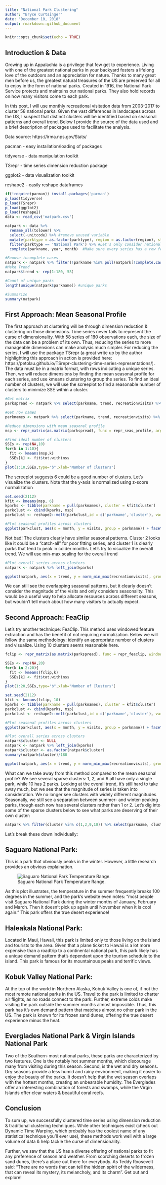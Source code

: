 ```yaml
---
title: "National Park Clustering"
author: "Bryce Curtsinger"
date: "December 10, 2018"
output: rmarkdown::github_document
---
```


```r
knitr::opts_chunk$set(echo = TRUE)
```

## Introduction & Data

Growing up in Appalachia is a privilege that few get to experience. Living with one of the greatest national parks in your backyard fosters a lifelong love of the outdoors and an appreciation for nature. Thanks to many great men before us, the greatest natural treasures of the US are preserved for all to enjoy in the form of national parks. Created in 1916, the National Park Service protects and maintains our national parks. They also hold records on how many visitors come to each park. 

In this post, I will use monthly recreational visitation data from 2003-2017 to cluster 58 national parks. Given the vast differences in landscapes across the US, I suspect that distinct clusters will be identified based on seasonal patterns and overall trend. Below I provide the source of the data used and a brief description of packages used to facilitate the analysis.

Data source: https://irma.nps.gov/Stats/

pacman - easy installation/loading of packages

tidyverse - data manipulation toolkit

TSrepr - time series dimension reduction package

ggplot2 - data visualization toolkit

reshape2 - easily reshape dataframes


```r
if(!require(pacman)) install.packages('pacman')
p_load(tidyverse)
p_load(TSrepr)
p_load(ggplot2)
p_load(reshape2)
data <- read_csv('natpark.csv')

natpark <- data %>%
  rename_all(tolower) %>%
  select(-unitcode) %>% #remove unused variable
  mutate(parktype = as.factor(parktype), region = as.factor(region), state = as.factor(state)) %>%
  filter(parktype == 'National Park') %>% #Let's only consider national parks for now
  complete(parkname, year, month)  #Make sure every series has a row for all year/month combinations

#Remove incomplete cases
natpark <- natpark %>% filter(!parkname %in% pull(natpark[!complete.cases(natpark), 'parkname']))
#Make Trend
natpark$trend <- rep(1:180, 58)

#Count of unique parks
length(unique(natpark$parkname)) #unique parks

#Summarize
summary(natpark)

```

## First Approach: Mean Seasonal Profile 

The first approach at clustering will be through dimension reduction & clustering on those dimensions. Time series never fails to represent the curse of dimensionality. With 58 series of 180 observations each, the size of the data can be a problem of its own. Thus, reducing the series to more manageable dimensions can make analysis much simpler. For reducing the series, I will use the package TSrepr (a great write up by the author highlighting this approach in action is provided here: https://petolau.github.io/TSrepr-clustering-time-series-representations/). The data must be in a matrix format, with rows indicating a unique series. Then, we will reduce dimensions by finding the mean seasonal profile for each series, and use kmeans clustering to group the series. To find an ideal number of clusters, we will use the screeplot to find a reasonable number of clusters to minimize SSE within a cluster.

```r
#Get matrix
parkspread <- natpark %>% select(parkname, trend, recreationvisits) %>% spread(key = trend, value = recreationvisits) %>% select(-parkname)

#Get row names
parknames <- natpark %>% select(parkname, trend, recreationvisits) %>% spread(key = trend, value = recreationvisits) %>% select(parkname)

#Reduce dimensions with mean seasonal profile
msp <- repr_matrix(as.matrix(parkspread), func = repr_seas_profile, args = list(freq = 12, func = mean), normalise = T, func_norm = norm_z)

#Find ideal number of clusters
SSEs <- rep(NA,10)
for(k in 1:10){
  fit <- kmeans(msp,k)
  SSEs[k] <- fit$tot.withinss
}
plot(1:10,SSEs,type="b",xlab="Number of Clusters")

```

The screeplot suggests 6 could be a good number of clusters. Let's visualize the clusters. Note that the y-axis is normalized using z-score normalization

``` r
set.seed(2112)
kfit <- kmeans(msp, 6)
kparks <- tibble(parkname = pull(parknames), cluster = kfit$cluster)
parkclust <- cbind(kparks, msp)
parkclust <- reshape2::melt(parkclust,id = c('parkname','cluster'), variable.name = 'month', value.name = 'visits')

#Plot seasonal profiles across clusters
ggplot(parkclust, aes(x = month, y = visits, group = parkname)) + facet_wrap(~cluster) + geom_line(color = "grey10", alpha = 0.65) + geom_smooth(aes(group = cluster), color = 'red')

```

Not bad! The clusters clearly have similar seasonal patterns. Cluster 2 looks like it could be a "catch-all" for poor fitting series, and cluster 1 is clearly parks that tend to peak in colder months. Let's try to visualize the overall trend. We will use min-max scaling for the overall trend

```r
#Plot overall series across clusters
natpark <- natpark %>% left_join(kparks)

ggplot(natpark, aes(x = trend, y = norm_min_max(recreationvisits), group = parkname)) + facet_wrap(~cluster) + geom_line(color = 'grey10', alpha = 0.65) + geom_smooth(aes(group = cluster), color = 'red')
```

We can still see the overlapping seasonal patterns, but it clearly doesn't consider the magnitude of the visits and only considers seasonality. This would be a useful way to help allocate resources across different seasons, but wouldn't tell much about how many visitors to actually expect. 

## Second Approach: FeaClip 

Let's try another technique: FeaClip. This method uses windowed feature extraction and has the benefit of not requiring normalization. Below we will follow the same methodology: identify an appropriate number of clusters and visualize. Using 10 clusters seems reasonable here.

```r
fclip <- repr_matrix(as.matrix(parkspread), func = repr_feaclip, windowing = TRUE, win_size = 12)

SSEs <- rep(NA,20)
for(k in 2:20){
  fit <- kmeans(fclip,k)
  SSEs[k] <- fit$tot.withinss
}
plot(1:20,SSEs,type="b",xlab="Number of Clusters")

set.seed(2112)
kfit <- kmeans(fclip, 10)
kparks <- tibble(parkname = pull(parknames), cluster = kfit$cluster)
parkclust <- cbind(kparks, msp)
parkclust <- reshape2::melt(parkclust,id = c('parkname','cluster'), variable.name = 'month', value.name = 'visits')

#Plot seasonal profiles across clusters
ggplot(parkclust, aes(x = month, y = visits, group = parkname)) + facet_wrap(~cluster) + geom_line(color = "grey10", alpha = 0.65) + geom_smooth(aes(group = cluster), color = 'red')

#Plot overall series across clusters
natpark$cluster <- NULL
natpark <- natpark %>% left_join(kparks)
natpark$cluster <- as.factor(natpark$cluster)
summary(natpark$cluster)/180

ggplot(natpark, aes(x = trend, y = norm_min_max(recreationvisits), group = parkname)) + facet_wrap(~cluster) + geom_line(color = 'grey10', alpha = 0.65)
```

What can we take away from this method compared to the mean seasonal profile? We see several sparse clusters: 1, 2, and 9 all have only a single park, while 10 has 2 parks. Looking at the overall trend, it's still hard to take away much, but we see that the magnitude of series is taken into consideration. We no longer see clusters with widely different magnitudes. Seasonally, we still see a separation between summer- and winter-peaking parks, though each now has several clusters rather than 1 or 2. Let's dig into some of the sparse clusters below to see what parks are deserving of their own cluster:

```r
natpark %>% filter(cluster %in% c(1,2,9,10)) %>% select(parkname, cluster) %>% unique()

```

Let's break these down individually:

## Saguaro National Park: 

This is a park that obviously peaks in the winter. However, a little research provides an obvious explaination.

![Saguaro National Park Temperature Range.](saguaro_temp.jpg)

As this plot illustrates, the temperature in the summer frequently breaks 100 degrees in the summer, and the park's website even notes: "most people visit Saguaro National Park during the winter months of January, February and March. Then it doesn't pick up again until November when it is cool again." This park offers the true desert experience!

## Haleakala National Park:

Located in Maui, Hawaii, this park is limited only to those living on the island and tourists to the area. Given that a plane ticket to Hawaii is a lot more expensive than a roadtrip to a continental national park, this park likely has a unique demand pattern that's dependant upon the tourism schedule to the island. This park is famous for its mountainous peaks and terrific views.

## Kobuk Valley National Park:

At the top of the world in Northern Alaska, Kobuk Valley is one of, if not the most remote national parks in the US. Travel to the park is limited to charter air flights, as no roads connect to the park. Further, extreme colds make visiting the park outside the summer months almost impossible. Thus, this park has it's own demand pattern that matches almost no other park in the US. The park is known for its frozen sand dunes, offering the true desert experience minus the heat.

## Everglades National Park & Virgin Islands National Park

Two of the Southern-most national parks, these parks are characterized by two features. One is the notably hot summer months, which discourage many from visiting during this season. Second, is the wet and dry seasons. Dry seasons provide a less humid and rainy environment, making it easier to enjoy the beauty of the parks. It doesn't help that the wet season overlaps with the hottest months, creating an unbearable humidity. The Everglades offer an interesting combination of forests and swamps, while the Virgin Islands offer clear waters & beautiful coral reefs.

## Conclusion

To sum up, we successfully clustered time series using dimension reduction & traditional clustering techniques. While other techniques exist (check out Dynamic Time Warping, which probably has the coolest name of any statistical technique you'll ever use), these methods work well with a large volume of data & help tackle the curse of dimensionality. 

Further, we saw that the US has a diverse offering of national parks to fit any preference of season and weather. From scorching deserts to frozen sand dunes, there's a place out there for everybody. As Teddy Roosevelt said: "There are no words that can tell the hidden spirit of the wilderness, that can reveal its mystery, its melancholy, and its charm". Get out and explore!